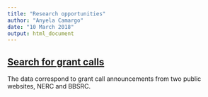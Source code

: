 ```yaml
---
title: "Research opportunities"
author: "Anyela Camargo"
date: "10 March 2018"
output: html_document
---
```

## [Search for grant calls](grantsearchlist.html)

The data correspond to grant call announcements from two public websites, NERC and BBSRC.

